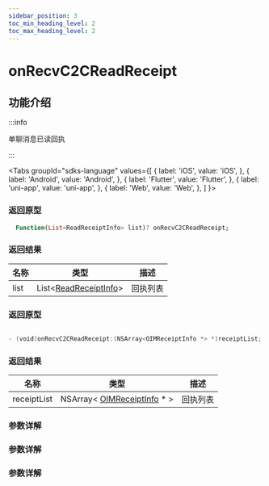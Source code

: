```yaml
---
sidebar_position: 3
toc_min_heading_level: 2
toc_max_heading_level: 2
---
```


# onRecvC2CReadReceipt

## 功能介绍

:::info

单聊消息已读回执

:::

<Tabs
groupId="sdks-language"
values={[
{ label: 'iOS', value: 'iOS', },
{ label: 'Android', value: 'Android', },
{ label: 'Flutter', value: 'Flutter', },
{ label: 'uni-app', value: 'uni-app', },
{ label: 'Web', value: 'Web', },
]
}>

<TabItem value="Flutter">

### 返回原型

```dart showLineNumbers
  Function(List<ReadReceiptInfo> list)? onRecvC2CReadReceipt;
```

### 返回结果

| 名称        | 类型                                                                    | 描述     |
| ----------- | ----------------------------------------------------------------------- | -------- |
| list | List<[ReadReceiptInfo](docs/sdks/Class/Message/ReceiptInfo.mdx)> | 回执列表 |


</TabItem>

<TabItem value="iOS">

### 返回原型

```swift showLineNumbers

- (void)onRecvC2CReadReceipt:(NSArray<OIMReceiptInfo *> *)receiptList;

```

### 返回结果

| 名称        | 类型                                                                    | 描述     |
| ----------- | ----------------------------------------------------------------------- | -------- |
| receiptList | NSArray< [OIMReceiptInfo](docs/sdks/Class/Message/MessageInfo.mdx) \* > | 回执列表 |

</TabItem>

<TabItem value="Android">

### 参数详解

</TabItem>

<TabItem value="Web">

### 参数详解

</TabItem>

<TabItem value="uni-app">

### 参数详解

</TabItem>

</Tabs>
